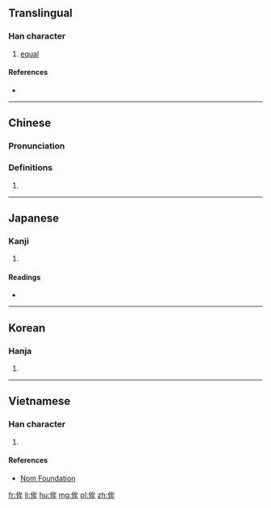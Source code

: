 ==Translingual==

===Han character===
{{Han char|rn=9|rad=人|as=06|sn=8|four=23250|canj=OIHQ|ids=⿰亻牟}}

# [[equal]]

====References====
* {{Han ref|kx=0102.080|dkj=00597|dj=0216.070|hdz=10154.130|uh=4F94|ud=20372|bh=CBC6|bd=52166}}

----

==Chinese==
{{zh-forms}}

===Pronunciation===
{{zh-pron
|m=móu
|c=mau4
|mc=y
|oc=y
|ma=
|cat=a
}}

===Definitions===
# {{rfdef|lang=zh}}

----

==Japanese==

===Kanji===
{{ja-kanji|grade=|rs=人06}}

# {{defn|lang=ja|sort=人06}}

====Readings====
* {{ja-readings|on=[[ぼう]] (bō), [[む]] (mu)|kun=[[ひとしい]] (hitoshii), [[そろう]] (sorou), [[したがう]] (shitagau), [[つとめる]] (tsutomeru), [[とる]] (toru), [[はかる]] (hakaru)}}

----

==Korean==

===Hanja===
{{ko-hanja|hangeul=모|rv=mo|mr=mo}}

# {{defn|lang=ko|sort=人06}}

----

==Vietnamese==

===Han character===
{{vi-hantu|[[mầu]], [[mâu]]|rs=人06}}

# {{defn|lang=vi|sort=人06}}

====References====
* [http://nomfoundation.org/common/nom_details.php?codepoint=4f94 Nom Foundation]

[[fr:侔]]
[[li:侔]]
[[hu:侔]]
[[mg:侔]]
[[pl:侔]]
[[zh:侔]]